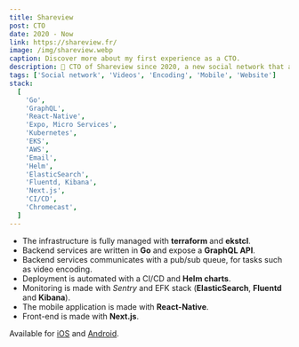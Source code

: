 ```yaml
---
title: Shareview
post: CTO
date: 2020 - Now
link: https://shareview.fr/
image: /img/shareview.webp
caption: Discover more about my first experience as a CTO.
description: 🌿 CTO of Shareview since 2020, a new social network that aims to share landscapes from all over the world. I designed the whole infrastructure on AWS EKS, Backend services and worked on the mobile application.
tags: ['Social network', 'Videos', 'Encoding', 'Mobile', 'Website']
stack:
  [
    'Go',
    'GraphQL',
    'React-Native',
    'Expo, Micro Services',
    'Kubernetes',
    'EKS',
    'AWS',
    'Email',
    'Helm',
    'ElasticSearch',
    'Fluentd, Kibana',
    'Next.js',
    'CI/CD',
    'Chromecast',
  ]
---
```


- The infrastructure is fully managed with **terraform** and **ekstcl**.
- Backend services are written in **Go** and expose a **GraphQL API**.
- Backend services communicates with a pub/sub queue, for tasks such as video encoding.
- Deployment is automated with a CI/CD and **Helm charts**.
- Monitoring is made with _Sentry_ and EFK stack (**ElasticSearch**, **Fluentd** and **Kibana**).
- The mobile application is made with **React-Native**.
- Front-end is made with **Next.js**.

Available for [iOS](https://apps.apple.com/fr/app/shareview-vid%C3%A9os-de-paysages/id1549748087) and [Android](https://play.google.com/store/apps/details?id=fr.shareview.app).
